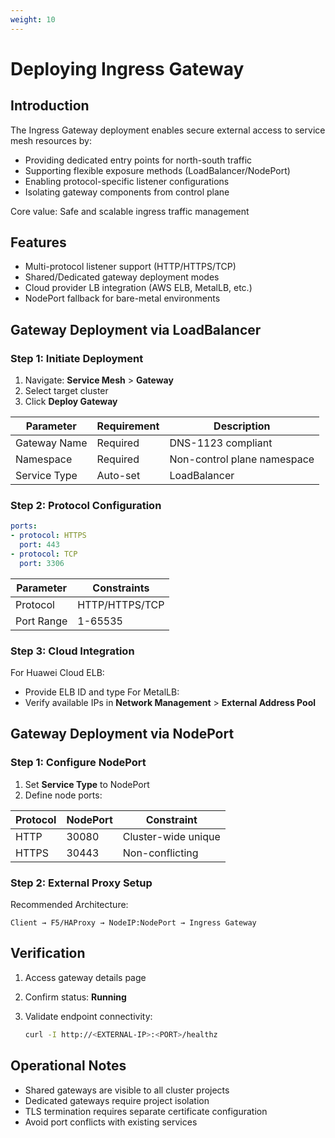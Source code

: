 ```yaml
---
weight: 10
---
```


# Deploying Ingress Gateway

## Introduction
The Ingress Gateway deployment enables secure external access to service mesh resources by:

- Providing dedicated entry points for north-south traffic
- Supporting flexible exposure methods (LoadBalancer/NodePort)
- Enabling protocol-specific listener configurations
- Isolating gateway components from control plane

Core value: Safe and scalable ingress traffic management

## Features
- Multi-protocol listener support (HTTP/HTTPS/TCP)
- Shared/Dedicated gateway deployment modes
- Cloud provider LB integration (AWS ELB, MetalLB, etc.)
- NodePort fallback for bare-metal environments

## Gateway Deployment via LoadBalancer

### Step 1: Initiate Deployment
1. Navigate: **Service Mesh** > **Gateway**
2. Select target cluster
3. Click **Deploy Gateway**

| Parameter | Requirement | Description |
|-----------|-------------|-------------|
| Gateway Name | Required | DNS-1123 compliant |
| Namespace | Required | Non-control plane namespace |
| Service Type | Auto-set | LoadBalancer |

### Step 2: Protocol Configuration
```yaml
ports:
- protocol: HTTPS
  port: 443
- protocol: TCP
  port: 3306
```

| Parameter | Constraints |
|-----------|--------------|
| Protocol | HTTP/HTTPS/TCP |
| Port Range | 1-65535 |

### Step 3: Cloud Integration
For Huawei Cloud ELB:
- Provide ELB ID and type
For MetalLB:
- Verify available IPs in **Network Management** > **External Address Pool**

## Gateway Deployment via NodePort

### Step 1: Configure NodePort
1. Set **Service Type** to NodePort
2. Define node ports:

| Protocol | NodePort | Constraint |
|----------|----------|------------|
| HTTP | 30080 | Cluster-wide unique |
| HTTPS | 30443 | Non-conflicting |

### Step 2: External Proxy Setup
Recommended Architecture:
```
Client → F5/HAProxy → NodeIP:NodePort → Ingress Gateway
```

## Verification
1. Access gateway details page
2. Confirm status: **Running**
3. Validate endpoint connectivity:

    ```bash
    curl -I http://<EXTERNAL-IP>:<PORT>/healthz
    ```

## Operational Notes
- Shared gateways are visible to all cluster projects
- Dedicated gateways require project isolation
- TLS termination requires separate certificate configuration
- Avoid port conflicts with existing services

